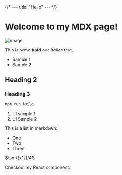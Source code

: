 {/* ---
title: "Hello"
--- */}


# Welcome to my MDX page!

![image](/genea.png)

This is some **bold** and _italics_ text.

- Sample 1
- Sample 2

## Heading 2

<Callout />

### Heading 3

```bash npm2yarn
npm run build
```

1. Ul sample 1
2. Ul Sample 2


This is a list in markdown:

- One
- Two
- Three

$\sqrt(x^2)/4$

Checkout my React component:
